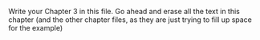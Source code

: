 

Write your Chapter 3 in this file. Go ahead and erase all the text in this chapter (and the other chapter files, as they are just trying to fill up space for the example)

\lipsum
